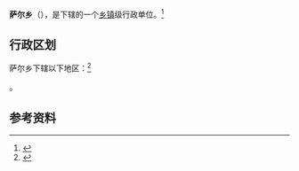 {{中国乡级行政区|54/23/32/205/000}}

'''萨尔乡'''（{{bo|z=གཟར་}}），是{{PRC admin/fullname|54/23/32/205/000|3}}下辖的一个[[乡镇|乡镇]]级行政单位。<ref>{{PRC admin/ref sgc|{{PRC admin/parent|54/23/32/205/000}}}}</ref>

== 行政区划 ==

萨尔乡下辖以下地区：<ref>{{PRC admin/ref sgc|54/23/32/205/000}}</ref>

{{PRC admin/children|54/23/32/205/000}}。

== 参考资料 ==

{{reflist}}

{{行政区划小作品}}
{{PRC admin/navcat|54/23/32/205/000}}